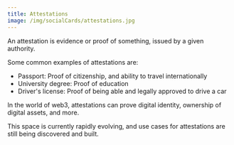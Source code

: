 ```yaml
---
title: Attestations
image: /img/socialCards/attestations.jpg
---
```


An attestation is evidence or proof of something, issued by a given authority.

Some common examples of attestations are:

- Passport: Proof of citizenship, and ability to travel internationally
- University degree: Proof of education
- Driver's license: Proof of being able and legally approved to drive a car

In the world of web3, attestations can prove digital identity, ownership of
digital assets, and more.

This space is currently rapidly evolving, and use cases for attestations are
still being discovered and built.


<DocCardList />
